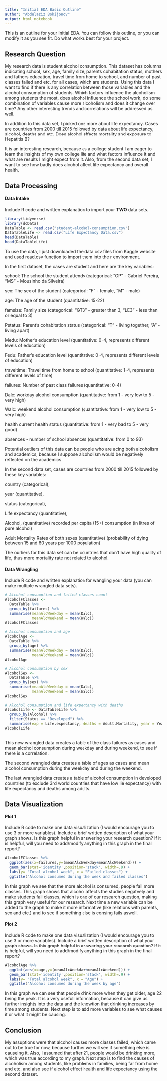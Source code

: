 ```yaml
---
title: "Initial EDA Basic Outline"
author: "Abdulaziz Bokijonov"
output: html_notebook
---
```


This is an outline for your Initial EDA. You can follow this outline, or you can modify it as you see fit. Do what works best for your project. 

## Research Question 

My research data is student alcohol consumption. This dataset has columns indicating school, sex, age, family size, parents cohabitation status, mothers and fathers education, travel time from home to school, and number of past classes failed and etc. for all cases, which are students.  Using this data I want to find if there is any correlation between those variables and the alcohol consumption of students. Which factors influence the alcoholism among students the most, does alcohol influence the school work, do some combination of variables cause more alcoholism and does it change over time? Any other interesting trends and correlations will be addressed as well. 

In addition to this data set, I picked one more about life expectancy. Cases are countries from 2000 till 2015 followed by data about life expectancy, alcohol, deaths and etc. Does alcohol effects mortality and exposure to Hepatitis B?

It is an interesting research, because as a college student I am eager to learn the insights of my own college life and what factors influence it and what are results I might expect from it. Also, from the second data set, I want to see how badly does alcohol affect life expectancy and overall health.


## Data Processing 

#### Data Intake 

Include R code and written explanation to import your **TWO** data sets.

```r
library(tidyverse)
library(dcData)
DataTable <- read.csv("student-alcohol-consumption.csv")
DataTableLife <- read.csv("Life Expectancy Data.csv")
head(DataTable)
head(DataTableLife)
```
To use the data, I just downloaded the data csv files from Kaggle website and used read.csv function to import them into the r environment.

In the first dataset, the cases are student and here are the key variables:

school: The school the student attends (categorical: "GP" - Gabriel Pereira, "MS" - Mousinho da Silveira)

sex: The sex of the student (categorical: "F" - female, "M" - male)

age: The age of the student (quantitative: 15-22)

famsize: Family size (categorical: "GT3" - greater than 3, "LE3" - less than or equal to 3)

Pstatus: Parent's cohabitation status (categorical: "T" - living together, "A" - living apart)

Medu: Mother's education level (quantitative: 0-4, represents different levels of education)

Fedu: Father's education level (quantitative: 0-4, represents different levels of education)

traveltime: Travel time from home to school (quantitative: 1-4, represents different levels of time)

failures: Number of past class failures (quantitative: 0-4)

Dalc: workday alcohol consumption (quantitative: from 1 - very low to 5 - very high)

Walc: weekend alcohol consumption (quantitative: from 1 - very low to 5 - very high)

health	current health status (quantitative: from 1 - very bad to 5 - very good)

absences	- number of school absences (quantitative: from 0 to 93)

Potential outliers of this data can be people who are acing both alcoholism and academics, because I suppose alcoholism would be negatively reflected on the academics

In the second data set, cases are countries from 2000 till 2015 followed by these key variables: 

country (categorical),

year (quantitative),

status (categorical),

Life expectancy (quantitative),

Alcohol, (quantitative) recorded per capita (15+) consumption (in litres of pure alcohol)

Adult Mortality Rates of both sexes (quantitative) (probability of dying between 15 and 60 years per 1000 population)

The ourliers for this data set can be countries that don't have high quality of life, thus more mortality rate not related to alcohol.

#### Data Wrangling 

Include R code and written explanation for wangling your data (you can make multiple wrangled data sets). 

```r
# Alcohol consumption and failed classes count
AlcoholFClasses <-
  DataTable %>%
  group_by(failures) %>%
  summarise(meanAlcWeekday = mean(Dalc),
            meanAlcWeekend = mean(Walc))
AlcoholFClasses

# Alcohol consumption and age
AlcoholAge <-
  DataTable %>%
  group_by(age) %>%
  summarise(meanAlcWeekday = mean(Dalc),
            meanAlcWeekend = mean(Walc))
AlcoholAge

# Alcohol consumption by sex
AlcoholSex <-
  DataTable %>%
  group_by(sex) %>%
  summarise(meanAlcWeekday = mean(Dalc),
            meanAlcWeekend = mean(Walc))
AlcoholSex

# Alcohol consumption and life expectancy with deaths
AlcoholLife <- DataTableLife %>%
  group_by(Alcohol) %>%
  filter(Status == "Developed") %>%
  summarise(exp = Life.expectancy, deaths = Adult.Mortality, year = Year)
AlcoholLife
  
```

This new wrangled data creates a table of the class failures as cases and mean alcohol consumption during weekday and during weekend, to see if there is a correlation.

The second wrangled data creates a table of ages as cases and mean alcohol consumption during the weekday and during the weekend.

The last wrangled data creates a table of alcohol consumption in developed countries (to exclude 3rd world countries that have low lie expectancy) with life expectancy and deaths among adults.

## Data Visualization

#### Plot 1

Include R code to make one data visualization (I would encourage you to use 3 or more variables). Include a brief written description of what your graph shows. Is this graph helpful in answering your research question? If it is helpful, will you need to add/modify anything in this graph in the final report? 

```r
AlcoholFClasses %>%
  ggplot(aes(x=failures,y=(meanAlcWeekday+meanAlcWeekend))) +
  geom_bar(stat='identity',position='stack', width=.9) +
  labs(y= "Total alcohol week", x = "Failed classes") + 
  ggtitle("Alcohol consumed during the week and failed classes")
```
In this graph we see that the more alcohol is consumed, people fail more classes. This graph shows that alcohol affects the studies negatvely and make students fail classes, which is one of our research question, making this graph very useful for our research. Next time a new variable can be added to the graph to make it more informative (like relations with parents, sex and etc.) and to see if something else is consing fails aswell.

#### Plot 2

Include R code to make one data visualization (I would encourage you to use 3 or more variables). Include a brief written description of what your graph shows. Is this graph helpful in answering your research question? If it is helpful, will you need to add/modify anything in this graph in the final report? 

```r
AlcoholAge %>%
  ggplot(aes(x=age,y=(meanAlcWeekday+meanAlcWeekend))) +
  geom_bar(stat='identity',position='stack', width=.9) +
  labs(y= "Total alcohol week", x = "Age") + 
  ggtitle("Alcohol consumed during the week by age")
```
In this graph we can see that people drink more when they get older, age 22 being the peak. It is a very usefull information, because it can give us further insights into the data and the knowtion that drinking increases by time among students. Next step is to add more variables to see what causes it or what it might be causing.

## Conclusion

My assuptions were that alcohol causes more classes failed, which came out to be true for now, because further we will see if something else is causeing it. Also, I assumed that after 21, people would be drinking more, which was true according to my graph. Next step is to find the causes of alcoholism among students, like problems in families, being far from home and etc. and also see if alcohol effect health and life expectancy using the second dataset.